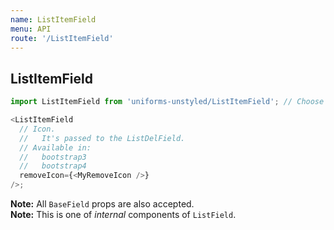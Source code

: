 ```yaml
---
name: ListItemField
menu: API
route: '/ListItemField'
---
```


## ListItemField

```js
import ListItemField from 'uniforms-unstyled/ListItemField'; // Choose your theme package.

<ListItemField
  // Icon.
  //   It's passed to the ListDelField.
  // Available in:
  //   bootstrap3
  //   bootstrap4
  removeIcon={<MyRemoveIcon />}
/>;
```

**Note:** All `BaseField` props are also accepted.<br />
**Note:** This is one of _internal_ components of `ListField`.
